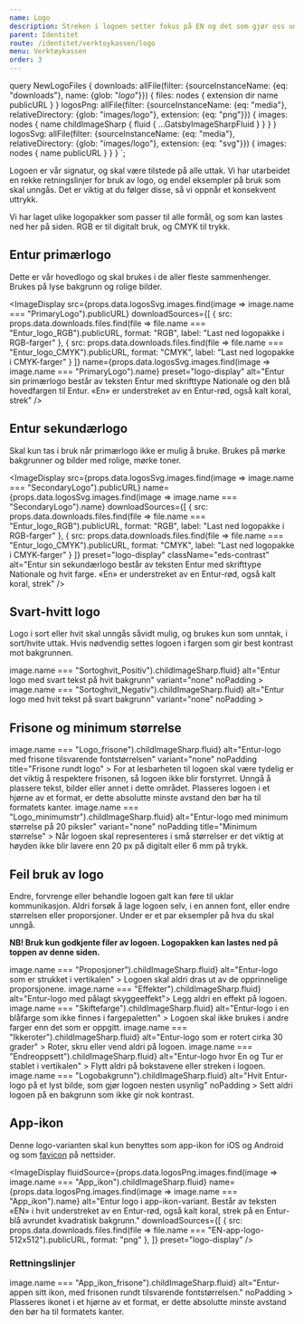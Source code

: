 ```yaml
---
name: Logo
description: Streken i logoen setter fokus på EN og det som gjør oss unike. Streken er et symbol på innholdet i sin mest minimalistiske form.
parent: Identitet
route: /identitet/verktoykassen/logo
menu: Verktøykassen
order: 3
---
```





query NewLogoFiles {
  downloads: allFile(filter: {sourceInstanceName: {eq: "downloads"}, name: {glob: "*logo*"}}) {
    files: nodes {
      extension
      dir
      name
      publicURL
    }
  }
  logosPng: allFile(filter: {sourceInstanceName: {eq: "media"}, relativeDirectory: {glob: "images/logo"}, extension: {eq: "png"}}) {
    images: nodes {
      name
      childImageSharp {
        fluid {
          ...GatsbyImageSharpFluid
        }
      }
    }
  }
  logosSvg: allFile(filter: {sourceInstanceName: {eq: "media"}, relativeDirectory: {glob: "images/logo"}, extension: {eq: "svg"}}) {
    images: nodes {
      name
      publicURL
    }
  }
}
`;

<PageHeader />

Logoen er vår signatur, og skal være tilstede på alle uttak. Vi har utarbeidet en rekke retningslinjer for bruk av logo, og endel eksempler på bruk som skal unngås. Det er viktig at du følger disse, så vi oppnår et konsekvent uttrykk.

Vi har laget ulike logopakker som passer til alle formål, og som kan lastes ned her på siden.
RGB er til digitalt bruk, og CMYK til trykk.

## Entur primærlogo

Dette er vår hovedlogo og skal brukes i de aller fleste sammenhenger. Brukes på lyse bakgrunn og rolige bilder.
 
<ImageDisplay 
  src={props.data.logosSvg.images.find(image => image.name === "PrimaryLogo").publicURL}
  downloadSources={[
    { src: props.data.downloads.files.find(file => file.name === "Entur_logo_RGB").publicURL, format: "RGB", label: "Last ned logopakke i RGB-farger" },
    { src: props.data.downloads.files.find(file => file.name === "Entur_logo_CMYK").publicURL, format: "CMYK", label: "Last ned logopakke i CMYK-farger" }
  ]} 
  name={props.data.logosSvg.images.find(image => image.name === "PrimaryLogo").name}
  preset="logo-display"
  alt="Entur sin primærlogo består av teksten Entur med skrifttype Nationale og den blå hovedfargen til Entur. «En» er understreket av en Entur-rød, også kalt koral, strek"
/>

## Entur sekundærlogo

Skal kun tas i bruk når primærlogo ikke er mulig å bruke. Brukes på mørke bakgrunner og bilder med rolige, mørke toner.

<ImageDisplay 
  src={props.data.logosSvg.images.find(image => image.name === "SecondaryLogo").publicURL}
  name={props.data.logosSvg.images.find(image => image.name === "SecondaryLogo").name}
  downloadSources={[
    { src: props.data.downloads.files.find(file => file.name === "Entur_logo_RGB").publicURL, format: "RGB", label: "Last ned logopakke i RGB-farger" }, 
    { src: props.data.downloads.files.find(file => file.name === "Entur_logo_CMYK").publicURL, format: "CMYK", label: "Last ned logopakke i CMYK-farger" }
  ]}
  preset="logo-display"
  className="eds-contrast"
  alt="Entur sin sekundærlogo består av teksten Entur med skrifttype Nationale og hvit farge. «En» er understreket av en Entur-rød, også kalt koral, strek"
/>

## Svart-hvitt logo

Logo i sort eller hvit skal unngås såvidt mulig, og brukes kun som unntak, i sort/hvite uttak. Hvis nødvendig settes logoen i fargen som gir best kontrast mot bakgrunnen.

<DoDontGroup>
  <DoDontCard
    fluidSource={props.data.logosPng.images.find(image => image.name === "Sortoghvit_Positiv").childImageSharp.fluid}
    alt="Entur logo med svart tekst på hvit bakgrunn"
    variant="none"
    noPadding
    >
  </DoDontCard>
  <DoDontCard
    fluidSource={props.data.logosPng.images.find(image => image.name === "Sortoghvit_Negativ").childImageSharp.fluid}
    alt="Entur logo med hvit tekst på svart bakgrunn"
    variant="none"
    noPadding
    >
  </DoDontCard>
</DoDontGroup>

## Frisone og minimum størrelse

<DoDontGroup>
  <DoDontCard
      fluidSource={props.data.logosPng.images.find(image => image.name === "Logo_frisone").childImageSharp.fluid}
      alt="Entur-logo med frisone tilsvarende fontstørrelsen"
      variant="none"
      noPadding
      title="Frisone rundt logo"
    >
    <Paragraph>
      For at lesbarheten til logoen skal være tydelig er det viktig å respektere
      frisonen, så logoen ikke blir forstyrret. Unngå å plassere tekst, bilder
      eller annet i dette området. Plasseres logoen i et hjørne av et format, er
      dette absolutte minste avstand den bør ha til formatets kanter.
    </Paragraph>
  </DoDontCard>
  <DoDontCard
      fluidSource={props.data.logosPng.images.find(image => image.name === "Logo_minimumstr").childImageSharp.fluid}
      alt="Entur-logo med minimum størrelse på 20 piksler"
      variant="none"
      noPadding
      title="Minimum størrelse"
    >
    <Paragraph>
      Når logoen skal representeres i små størrelser er det viktig at høyden
      ikke blir lavere enn 20 px på digitalt eller 6 mm på trykk.
    </Paragraph>
  </DoDontCard>
</DoDontGroup>

## Feil bruk av logo

Endre, forvrenge eller behandle logoen galt kan føre til uklar kommunikasjon. Aldri forsøk å lage logoen selv, i en annen font, eller endre størrelsen eller proporsjoner. Under er et par eksempler på hva du skal unngå.

**NB! Bruk kun godkjente filer av logoen. Logopakken kan lastes ned på toppen av denne siden.**

<DoDontGroup>
  <DoDontCard
    title="Proporsjoner"
    variant="negative"
    fluidSource={props.data.logosPng.images.find(image => image.name === "Proposjoner").childImageSharp.fluid}
    alt="Entur-logo som er strukket i vertikalen"
  >
    <Paragraph>
      Logoen skal aldri dras ut av de opprinnelige proporsjonene.
    </Paragraph>
  </DoDontCard>
  <DoDontCard title="Effekter" variant="negative" fluidSource={props.data.logosPng.images.find(image => image.name === "Effekter").childImageSharp.fluid} alt="Entur-logo med pålagt skyggeeffekt">
    <Paragraph>Legg aldri en effekt på logoen.</Paragraph>
  </DoDontCard>
  <DoDontCard
    title="Skifte farge"
    variant="negative"
    fluidSource={props.data.logosPng.images.find(image => image.name === "Skiftefarge").childImageSharp.fluid}
    alt="Entur-logo i en blåfarge som ikke finnes i fargepaletten"
  >
    <Paragraph>
      Logoen skal ikke brukes i andre farger enn det som er oppgitt.
    </Paragraph>
  </DoDontCard>
  <DoDontCard
    title="Rotéring"
    variant="negative"
    fluidSource={props.data.logosPng.images.find(image => image.name === "Ikkeroter").childImageSharp.fluid}
    alt="Entur-logo som er rotert cirka 30 grader"
  >
    <Paragraph>Roter, skru eller vend aldri på logoen.</Paragraph>
  </DoDontCard>
  <DoDontCard
    title="Endre oppsett"
    variant="negative"
    fluidSource={props.data.logosPng.images.find(image => image.name === "Endreoppsett").childImageSharp.fluid}
    alt="Entur-logo hvor En og Tur er stablet i vertikalen"
  >
    <Paragraph>Flytt aldri på bokstavene eller streken i logoen.</Paragraph>
  </DoDontCard>
  <DoDontCard
    title="Logo på bakgrunn"
    variant="negative"
    fluidSource={props.data.logosPng.images.find(image => image.name === "Logobakgrunn").childImageSharp.fluid}
    alt="Hvit Entur-logo på et lyst bilde, som gjør logoen nesten usynlig"
    noPadding
  >
    <Paragraph>
      Sett aldri logoen på en bakgrunn som ikke gir nok kontrast.
    </Paragraph>
  </DoDontCard>
</DoDontGroup>

## App-ikon

Denne logo-varianten skal kun benyttes som app-ikon for iOS og Android og som [favicon](https://en.wikipedia.org/wiki/Favicon) på nettsider.

<ImageDisplay 
  fluidSource={props.data.logosPng.images.find(image => image.name === "App_ikon").childImageSharp.fluid} 
  name={props.data.logosPng.images.find(image => image.name === "App_ikon").name} 
  alt="Entur logo i app-ikon-variant. Består av teksten «EN» i hvit understreket av en Entur-rød, også kalt koral, strek på en Entur-blå avrundet kvadratisk bakgrunn."
  downloadSources={[
    { src: props.data.downloads.files.find(file => file.name === "EN-app-logo-512x512").publicURL, format: "png" }, 
  ]} 
  preset="logo-display"
/>

### Rettningslinjer

<DoDontGroup>
  <DoDontCard
    title="Frisone rundt app-ikon"
    variant="none"
    fluidSource={props.data.logosPng.images.find(image => image.name === "App_ikon_frisone").childImageSharp.fluid}
    alt="Entur-appen sitt ikon, med frisonen rundt tilsvarende fontstørrelsen."
    noPadding
  >
  <Paragraph>
    Plasseres ikonet i et hjørne av et format, er dette absolutte minste avstand
    den bør ha til formatets kanter.
  </Paragraph>
  </DoDontCard>
</DoDontGroup>
